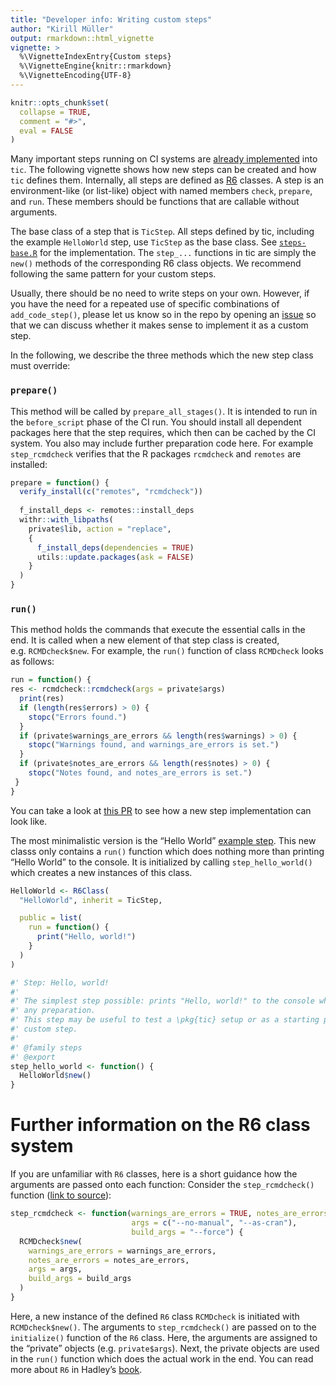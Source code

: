 ```yaml
---
title: "Developer info: Writing custom steps"
author: "Kirill Müller"
output: rmarkdown::html_vignette
vignette: >
  %\VignetteIndexEntry{Custom steps}
  %\VignetteEngine{knitr::rmarkdown}
  %\VignetteEncoding{UTF-8}
---
```


```r
knitr::opts_chunk$set(
  collapse = TRUE,
  comment = "#>",
  eval = FALSE
)
```

Many important steps running on CI systems are [already implemented](tic.html#steps) into `tic`.
The following vignette shows how new steps can be created and how `tic` defines them.
Internally, all steps are defined as [R6](https://github.com/wch/R6) classes.
A step is an environment-like (or list-like) object with named members `check`, `prepare`, and `run`.
These members should be functions that are callable without arguments.

The base class of a step that is `TicStep`.
All steps defined by tic, including the example `HelloWorld` step, use `TicStep` as the base class.
See [`steps-base.R`](https://github.com/ropenscilabs/tic/blob/master/R/steps-base.R) for the implementation.
The `step_...` functions in tic are simply the `new()` methods of the corresponding R6 class objects.
We recommend following the same pattern for your custom steps.

Usually, there should be no need to write steps on your own. 
However, if you have the need for a repeated use of specific combinations of `add_code_step()`, please let us know so in the repo by opening an [issue](https://github.com/ropenscilabs/tic/issues) so that we can discuss whether it makes sense to implement it as a custom step.

In the following, we describe the three methods which the new step class must override:

### `prepare()`

This method will be called by `prepare_all_stages()`.
It is intended to run in the `before_script` phase of the CI run.
You should install all dependent packages here that the step requires, which then can be cached by the CI system.
You also may include further preparation code here.
For example `step_rcmdcheck` verifies that the R packages `rcmdcheck` and `remotes` are installed:

```r
prepare = function() {
  verify_install(c("remotes", "rcmdcheck"))
  
  f_install_deps <- remotes::install_deps
  withr::with_libpaths(
    private$lib, action = "replace",
    {
      f_install_deps(dependencies = TRUE)
      utils::update.packages(ask = FALSE)
    }
  )
}
```

### `run()`

This method holds the commands that execute the essential calls in the end.
It is called when a new element of that step class is created, e.g. `RCMDcheck$new`.
For example, the `run()` function of class `RCMDcheck` looks as follows:

```r
run = function() {
res <- rcmdcheck::rcmdcheck(args = private$args)
  print(res)
  if (length(res$errors) > 0) {
    stopc("Errors found.")
  }
  if (private$warnings_are_errors && length(res$warnings) > 0) {
    stopc("Warnings found, and warnings_are_errors is set.")
  }
  if (private$notes_are_errors && length(res$notes) > 0) {
    stopc("Notes found, and notes_are_errors is set.")
 }
}
```

You can take a look at [this PR](https://github.com/ropenscilabs/tic/pull/75/files) to see how a new step implementation can look like.

The most minimalistic version is the "Hello World" [example step](https://github.com/ropenscilabs/tic/blob/master/R/steps-base.R).
This new classs only contains a `run()` function which does nothing more than printing "Hello World" to the console.
It is initialized by calling `step_hello_world()` which creates a new instances of this class.

```r
HelloWorld <- R6Class(
  "HelloWorld", inherit = TicStep,

  public = list(
    run = function() {
      print("Hello, world!")
    }
  )
)

#' Step: Hello, world!
#'
#' The simplest step possible: prints "Hello, world!" to the console when run, does not require
#' any preparation.
#' This step may be useful to test a \pkg{tic} setup or as a starting point when implementing a
#' custom step.
#'
#' @family steps
#' @export
step_hello_world <- function() {
  HelloWorld$new()
}
```

# Further information on the R6 class system

If you are unfamiliar with `R6` classes, here is a short guidance how the arguments are passed onto each function:
Consider the `step_rcmdcheck()` function ([link to source](https://github.com/ropenscilabs/tic/blob/master/R/steps-rcmdcheck.R)):

```r
step_rcmdcheck <- function(warnings_are_errors = TRUE, notes_are_errors = FALSE,
                           args = c("--no-manual", "--as-cran"),
                           build_args = "--force") {
  RCMDcheck$new(
    warnings_are_errors = warnings_are_errors,
    notes_are_errors = notes_are_errors,
    args = args,
    build_args = build_args
  )
}
```

Here, a new instance of the defined `R6` class `RCMDcheck` is initiated with `RCMDcheck$new()`.
The arguments to `step_rcmdcheck()` are passed on to the `initialize()` function of the `R6` class.
Here, the arguments are assigned to the "private" objects (e.g. `private$args`).
Next, the private objects are used in the `run()` function which does the actual work in the end.
You can read more about `R6` in Hadley's [book](https://adv-r.hadley.nz/r6.html).
